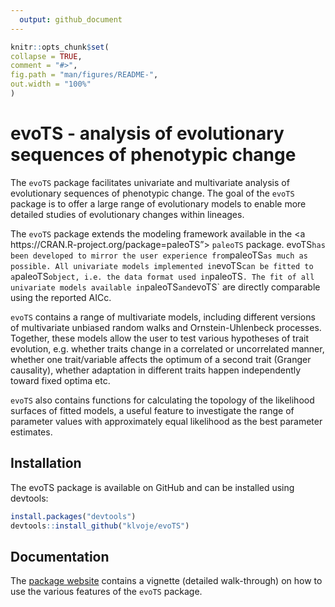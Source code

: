 ```yaml
---
  output: github_document
---
```

  
  <!-- README.md is generated from README.Rmd. Please edit that file -->
  
  ```r
knitr::opts_chunk$set(
  collapse = TRUE,
  comment = "#>",
  fig.path = "man/figures/README-",
  out.width = "100%"
)
```

# evoTS - analysis of evolutionary sequences of phenotypic change

<!-- badges: start -->
  <!-- badges: end -->
  
  The `evoTS` package facilitates univariate and multivariate analysis of evolutionary sequences of phenotypic change. The goal of the `evoTS` package is to offer a large range of evolutionary models to enable more detailed studies of evolutionary changes within lineages.

The `evoTS` package extends the modeling framework available in the <a https://CRAN.R-project.org/package=paleoTS"> `paleoTS` package</a>. evoTS` has been developed to mirror the user experience from `paleoTS` as much as possible. All univariate models implemented in `evoTS` can be fitted to a `paleoTS` object, i.e. the data format used in `paleoTS`. The fit of all univariate models available in `paleoTS` and `evoTS` are directly comparable using the reported AICc. 

`evoTS` contains a range of multivariate models, including different versions of multivariate unbiased random walks and Ornstein-Uhlenbeck processes. Together, these models allow the user to test various hypotheses of trait evolution, e.g.  whether traits change in a correlated or uncorrelated manner, whether one trait/variable affects the optimum of a second trait (Granger causality), whether adaptation in different traits happen independently toward fixed optima etc. 

`evoTS` also contains functions for calculating the topology of the likelihood surfaces of fitted models, a useful feature to investigate the range of parameter values with approximately equal likelihood as the best parameter estimates.


## Installation

The evoTS package is available on GitHub and can be installed using devtools: 
  
``` r
install.packages("devtools")
devtools::install_github("klvoje/evoTS")
```

## Documentation

The <a href="https://klvoje.github.io/evoTS/index.html">package website</a> contains a vignette (detailed walk-through) on how to use the various features of the `evoTS` package. 
